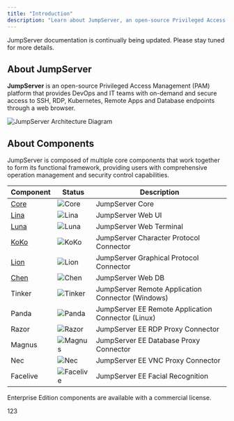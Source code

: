 ```yaml
---
title: "Introduction"
description: "Learn about JumpServer, an open-source Privileged Access Management (PAM) platform"
---
```


<Note>
  JumpServer documentation is continually being updated. Please stay tuned for more details.
</Note>

## About JumpServer

**JumpServer** is an open-source Privileged Access Management (PAM) platform that provides DevOps and IT teams with on-demand and secure access to SSH, RDP, Kubernetes, Remote Apps and Database endpoints through a web browser.

<Frame caption>
  <img
    src="/images/jumpserver-arch-light.png"
    alt="JumpServer Architecture Diagram"
    className="mx-auto"
  />
</Frame>

## About Components

JumpServer is composed of multiple core components that work together to form its functional framework, providing users with comprehensive operation management and security control capabilities.

| Component                                        | Status| Description|
| ------------------------------------------------ | --- | --- |
| [Core](https://github.com/jumpserver/jumpserver) | <img   src="https://img.shields.io/github/release/jumpserver/jumpserver.svg"   alt="Core"   className="m-0 mx-auto" />| JumpServer Core|
| [Lina](https://github.com/jumpserver/lina)       | <img   src="https://img.shields.io/github/release/jumpserver/lina.svg"   alt="Lina"   className="m-0 mx-auto" />| JumpServer Web UI|
| [Luna](https://github.com/jumpserver/luna)       | <img   src="https://img.shields.io/github/release/jumpserver/luna.svg"   alt="Luna"   className="m-0 mx-auto" />| JumpServer Web Terminal|
| [KoKo](https://github.com/jumpserver/koko)       | <img   src="https://img.shields.io/github/release/jumpserver/koko.svg"   alt="KoKo"   className="m-0 mx-auto" />| JumpServer Character Protocol Connector|
| [Lion](https://github.com/jumpserver/lion)       | <img   src="https://img.shields.io/github/release/jumpserver/lion.svg"   alt="Lion"   className="m-0 mx-auto" />| JumpServer Graphical Protocol Connector|
| [Chen](https://github.com/jumpserver/chen)       | <img   src="https://img.shields.io/github/release/jumpserver/chen.svg"   alt="Chen"   className="m-0 mx-auto" />| JumpServer Web DB|
| Tinker                                           | <img   src="https://img.shields.io/badge/release-private-red"   alt="Tinker"   className="m-0 mx-auto" />| JumpServer Remote Application Connector (Windows)|
| Panda                                            | <img   src="https://img.shields.io/badge/release-private-red"   alt="Panda"   className="m-0 mx-auto" />| <Icon icon="crown" color="#eab308" /> JumpServer EE Remote Application Connector (Linux)|
| Razor                                            | <img   src="https://img.shields.io/badge/release-private-red"   alt="Razor"   className="m-0 mx-auto" />| <Icon icon="crown" color="#eab308" /> JumpServer EE RDP Proxy Connector|
| Magnus                                           | <img   src="https://img.shields.io/badge/release-private-red"   alt="Magnus"   className="m-0 mx-auto" />| <Icon icon="crown" color="#eab308" /> JumpServer EE Database Proxy Connector|
| Nec                                              | <img   src="https://img.shields.io/badge/release-private-red"   alt="Nec"   className="m-0 mx-auto" />| <Icon icon="crown" color="#eab308" /> JumpServer EE VNC Proxy Connector|
| Facelive                                         | <img   src="https://img.shields.io/badge/release-private-red"   alt="Facelive"   className="m-0 mx-auto" />| <Icon icon="crown" color="#eab308" /> JumpServer EE Facial Recognition|

<Callout icon="crown" color="#eab308">
  Enterprise Edition components are available with a commercial license.
</Callout>


<ColorGenerator />

123
